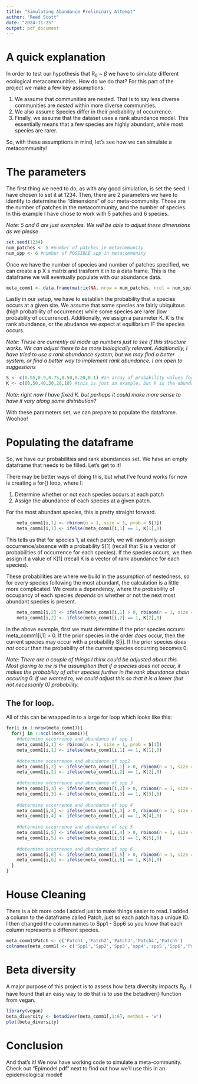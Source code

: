 ```yaml
---
title: "Simulating Abundance Preliminary Attempt"
author: "Reed Scott"
date: "2024-11-25"
output: pdf_document
---
```


# A quick explanation

In order to test our hypothesis that R~0~ ~ $\beta$ we have to simulate different ecological metacommunities.
How do we do that? For this part of the project we make a few key assumptions:

1. We assume that communities are nested. That is to say less diverse communities are *nested* within more diverse communities.
2. We also assume Species differ in their probability of occurrence.
3. Finally, we assume that the dataset uses a rank abundance model. This essentially means that a few species
   are highly abundant, while most species are rarer.

So, with these assumptions in mind, let's see how we can simulate a metacommunity!

# The parameters

The first thing we need to do, as with any good simulation, is set the seed. I have chosen to set it at
1234. Then, there are 2 parameters we have to identify to determine the "dimensions" of our meta-community.
Those are the number of patches in the metacommunity, and the number of species. In this example I have chose to work with 5 patches and 6 species.

*Note: 5 and 6 are just examples. We will be able to adjust these dimensions as we please*

```r
set.seed(1234)
num_patches <- 5 #number of patches in metacommunity
num_spp <- 6 #number of POSSIBLE spp in metacommunity
```

Once we have the number of species and number of patches specified, we can create a p X s matrix and trasform it in to a data frame. This is the dataframe we will eventually populate with our abundance data.

```r
meta_comm1 <- data.frame(matrix(NA, nrow = num_patches, ncol = num_spp))
```


Lastly in our setup, we have to establish the probability that a species occurs at a given site. 
We assume that some species are fairly ubiquitous (high probability of occurrence) while some species are rarer (low probablity of occurrence). Additionally, we assign a parameter K. K is the rank abundance, or the abudance we expect at equilibrium IF the species occurs.

*Note: These are currently all made up numbers just to see if this structure works. We can adjust these*
*to be more biologically relevant. Additionally, I have tried to use a rank abundance system, but we*
*may find a better system, or find a better way to implement rank abundance. I am open to suggestions*

```r
S <- c(0.95,0.9,0.75,0.50,0.20,0.1) #an array of probability values for the occurence of each spp
K <- c(60,50,40,30,20,10) #this is just an example, but k is the abundance at each rank (i think?)
```

*Note: right now I have fixed K. but perhaps it could make more sense to have it vary along some distribution?*

With these parameters set, we can prepare to populate the dataframe. Woohoo!

# Populating the dataframe

So, we have our probabilities and rank abundances set. We have an empty dataframe that needs to be filled.
Let's get to it!

There may be better ways of doing this, but what I've found works for now is creating a for{} loop, where I:

1. Determine whether or not each species occurs at each patch
2. Assign the abundance of each species at a given patch.

For the most abundant species, this is pretty straight forward.

```r
    meta_comm1[i,1] <- rbinom(n = 1, size = 1, prob = S[1])
    meta_comm1[i,1] <- ifelse(meta_comm1[i,1] == 1, K[1],0)
```

This tells us that for species 1, at each patch, we will randomly assign occurrence/absence with a probability
S[1] (recall that S is a vector of probabilities of occurrence for each species). If the species occurs, we then assign it a value of K[1] (recall K is a vector of rank abundance for each species).

These probabilities are where we build in the assumption of nestedness, so for every species following the
most abundant, the calculation is a little more complicated. We create a dependency, where the probability
of occupancy of each species *depends* on whether or not the next most abundant species is present.

```r
    meta_comm1[i,2] <- ifelse(meta_comm1[i,1] > 0, rbinom(n = 1, size = 1, prob = S[2]),0)
    meta_comm1[i,2] <- ifelse(meta_comm1[i,2] == 1, K[2],0)
```

In the above example, first we must determine if the prior species occurs: meta_comm1[i,1] > 0. If the prior species in the order *does* occur, then the current species may occur with a probability S[i]. If the prior species *does not* occur than the probability of the current species occurring becomes 0. 

*Note: There are a couple of things I think could be adjusted about this. Most glaring to me is the assumption*
*that if a species does not occur, it makes the probability of other species further in the rank abundance*
*chain occuring 0. If we wanted to, we could adjust this so that it is a lower (but not necessarily 0)*
*probability.*

## The for loop.

All of this can be wrapped in to a large for loop which looks like this: 

```r
for(i in 1:nrow(meta_comm1)){
  for(j in 1:ncol(meta_comm1)){
    #determine occurrence and abundance of spp 1
    meta_comm1[i,1] <- rbinom(n = 1, size = 1, prob = S[1])
    meta_comm1[i,1] <- ifelse(meta_comm1[i,1] == 1, K[1],0)
    
    #determine occurrence and abundance of spp2
    meta_comm1[i,2] <- ifelse(meta_comm1[i,1] > 0, rbinom(n = 1, size = 1, prob = S[2]),0)
    meta_comm1[i,2] <- ifelse(meta_comm1[i,2] == 1, K[2],0)
    
    #determine occurrence and abundance of spp 3
    meta_comm1[i,3] <- ifelse(meta_comm1[i,2] > 0, rbinom(n = 1, size = 1, prob = S[3]),0)
    meta_comm1[i,3] <- ifelse(meta_comm1[i,3] == 1, K[3],0)
    
    #determine occurrence and abundance of spp 4
    meta_comm1[i,4] <- ifelse(meta_comm1[i,3] > 0, rbinom(n = 1, size = 1, prob = S[4]),0)
    meta_comm1[i,4] <- ifelse(meta_comm1[i,4] == 1, K[4],0)
    
    #determine occurrence and abundance of spp 5
    meta_comm1[i,5] <- ifelse(meta_comm1[i,4] > 0, rbinom(n = 1, size = 1, prob = S[5]),0)
    meta_comm1[i,5] <- ifelse(meta_comm1[i,5] == 1, K[5],0)
    
    #determine occurrence and abundance of spp 6
    meta_comm1[i,6] <- ifelse(meta_comm1[i,5] > 0, rbinom(n = 1, size = 1, prob = S[6]),0)
    meta_comm1[i,6] <- ifelse(meta_comm1[i,6] == 1, K[6],0)
  }
}
```

# House Cleaning

There is a bit more code I added just to make things easier to read. I added a column to the dataframe called
Patch, just so each patch has a unique ID. I then changed the column names to Spp1 - Spp6 so you know that
each column represents a different species.

```r
meta_comm1$Patch <- c('Patch1','Patch2','Patch3','Patch4','Patch5')
colnames(meta_comm1) <- c('Spp1','Spp2','Spp3','spp4','spp5','Spp6','PatchID')
```

# Beta diversity

A major purpose of this project is to assess how beta diversity impacts R~0~ . I have found that an easy way
to do that is to use the betadiver() function from vegan.

```r
library(vegan)
beta_diversity <- betadiver(meta_comm1[,1:6], method = 'w')
plot(beta_diversity)
```

# Conclusion

And that's it! We now have working code to simulate a meta-community. Check out "Epimodel.pdf" next to find out how we'll use this in an epidemiological model!
